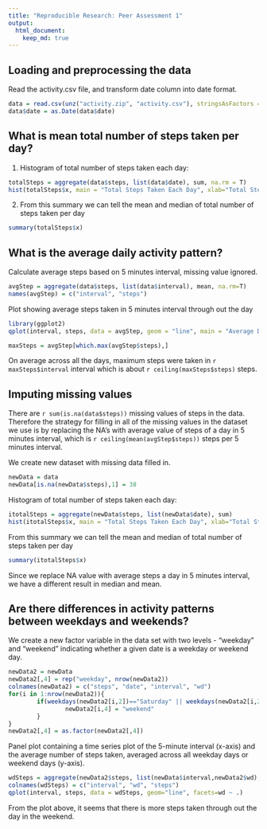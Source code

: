 ```yaml
---
title: "Reproducible Research: Peer Assessment 1"
output: 
  html_document:
    keep_md: true
---
```



## Loading and preprocessing the data
Read the activity.csv file, and transform date column into date format.
```r
data = read.csv(unz("activity.zip", "activity.csv"), stringsAsFactors = F, header = T)
data$date = as.Date(data$date)
```


## What is mean total number of steps taken per day?
1. Histogram of total number of steps taken each day:
```r
totalSteps = aggregate(data$steps, list(data$date), sum, na.rm = T)
hist(totalSteps$x, main = "Total Steps Taken Each Day", xlab="Total Steps Per Day")
```

2. From this summary we can tell the mean and median of total number of steps taken per day
``` r
summary(totalSteps$x)
```

## What is the average daily activity pattern?
Calculate average steps based on 5 minutes interval, missing value ignored.
``` r
avgStep = aggregate(data$steps, list(data$interval), mean, na.rm=T)
names(avgStep) = c("interval", "steps")
```

Plot showing average steps taken in 5 minutes interval through out the day
``` r
library(ggplot2)
qplot(interval, steps, data = avgStep, geom = "line", main = "Average Daily Activity Pattern")
```

``` r
maxSteps = avgStep[which.max(avgStep$steps),]
```
On average across all the days, maximum steps were taken in `r maxSteps$interval` interval which is about `r ceiling(maxSteps$steps)` steps.

## Imputing missing values
There are `r sum(is.na(data$steps))` missing values of steps in the data. Therefore the strategy for filling in all of the missing values in the dataset we use is by replacing the NA's with average value of steps of a day in 5 minutes interval, which is `r ceiling(mean(avgStep$steps))` steps per 5 minutes interval.

We create new dataset with missing data filled in.
``` r
newData = data
newData[is.na(newData$steps),1] = 38
```

Histogram of total number of steps taken each day:
```r
itotalSteps = aggregate(newData$steps, list(newData$date), sum)
hist(itotalSteps$x, main = "Total Steps Taken Each Day", xlab="Total Steps Per Day")
```

From this summary we can tell the mean and median of total number of steps taken per day
``` r
summary(itotalSteps$x)
```
Since we replace NA value with average steps a day in 5 minutes interval, we have a different result in median and mean.

## Are there differences in activity patterns between weekdays and weekends?
We create a new factor variable in the data set with two levels - "weekday" and "weekend" indicating whether a given date is a weekday or weekend day.
```r
newData2 = newData
newData2[,4] = rep("weekday", nrow(newData2))
colnames(newData2) = c("steps", "date", "interval", "wd")
for(i in 1:nrow(newData2)){
        if(weekdays(newData2[i,2])=="Saturday" || weekdays(newData2[i,2])=="Sunday"){
                newData2[i,4] = "weekend"
        }
}
newData2[,4] = as.factor(newData2[,4])
```

Panel plot containing a time series plot of the 5-minute interval (x-axis) and the average number of steps taken, averaged across all weekday days or weekend days (y-axis).
```r
wdSteps = aggregate(newData2$steps, list(newData$interval,newData2$wd), mean)
colnames(wdSteps) = c("interval", "wd", "steps")
qplot(interval, steps, data = wdSteps, geom="line", facets=wd ~ .)
```

From the plot above, it seems that there is more steps taken through out the day in the weekend.